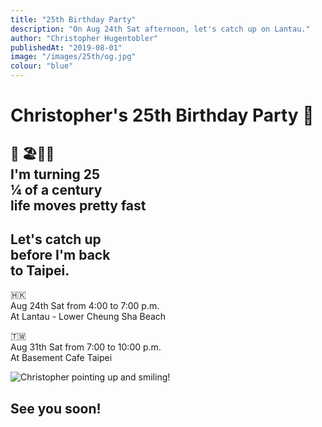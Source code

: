 ```yaml
---
title: "25th Birthday Party"
description: "On Aug 24th Sat afternoon, let's catch up on Lantau."
author: "Christopher Hugentobler"
publishedAt: "2019-08-01"
image: "/images/25th/og.jpg"
colour: "blue"
---
```


# Christopher's 25th Birthday Party 🎂

## 🍺 🏖️🧞🌊<br/>I'm turning 25<br/>¼ of a century<br/>life moves pretty fast

## Let's catch up<br/>before I'm back<br/>to Taipei.

🇭🇰<br/>Aug 24th Sat from 4:00 to 7:00 p.m.<br/>At Lantau - Lower Cheung Sha Beach

🇹🇼<br/>Aug 31th Sat from 7:00 to 10:00 p.m.<br/>At Basement Cafe Taipei

<Image
  alt="Christopher pointing up and smiling!"
  src="/images/25th/main.jpg"
  h="1599"
  w="1200"
  aspect
/>

## See you soon!
